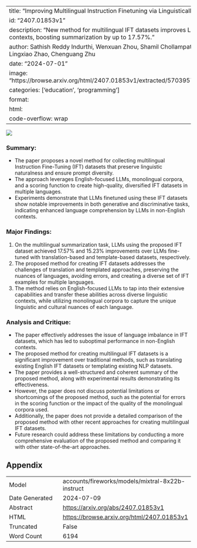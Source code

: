 
---
title: "Improving Multilingual Instruction Finetuning via Linguistically Natural and Diverse Datasets"
id: "2407.01853v1"
description: "New method for multilingual IFT datasets improves LLM performance in non-English contexts, boosting summarization by up to 17.57%."
author: Sathish Reddy Indurthi, Wenxuan Zhou, Shamil Chollampatt, Ravi Agrawal, Kaiqiang Song, Lingxiao Zhao, Chenguang Zhu
date: "2024-07-01"
image: "https://browse.arxiv.org/html/2407.01853v1/extracted/5703957/error_translation_example.png"
categories: ['education', 'programming']
format:
  html:
    code-overflow: wrap
---

![](https://browse.arxiv.org/html/2407.01853v1/extracted/5703957/error_translation_example.png)

### Summary:

- The paper proposes a novel method for collecting multilingual Instruction Fine-Tuning (IFT) datasets that preserve linguistic naturalness and ensure prompt diversity.
- The approach leverages English-focused LLMs, monolingual corpora, and a scoring function to create high-quality, diversified IFT datasets in multiple languages.
- Experiments demonstrate that LLMs finetuned using these IFT datasets show notable improvements in both generative and discriminative tasks, indicating enhanced language comprehension by LLMs in non-English contexts.

### Major Findings:

1. On the multilingual summarization task, LLMs using the proposed IFT dataset achieved 17.57% and 15.23% improvements over LLMs fine-tuned with translation-based and template-based datasets, respectively.
2. The proposed method for creating IFT datasets addresses the challenges of translation and templated approaches, preserving the nuances of languages, avoiding errors, and creating a diverse set of IFT examples for multiple languages.
3. The method relies on English-focused LLMs to tap into their extensive capabilities and transfer these abilities across diverse linguistic contexts, while utilizing monolingual corpora to capture the unique linguistic and cultural nuances of each language.

### Analysis and Critique:

- The paper effectively addresses the issue of language imbalance in IFT datasets, which has led to suboptimal performance in non-English contexts.
- The proposed method for creating multilingual IFT datasets is a significant improvement over traditional methods, such as translating existing English IFT datasets or templating existing NLP datasets.
- The paper provides a well-structured and coherent summary of the proposed method, along with experimental results demonstrating its effectiveness.
- However, the paper does not discuss potential limitations or shortcomings of the proposed method, such as the potential for errors in the scoring function or the impact of the quality of the monolingual corpora used.
- Additionally, the paper does not provide a detailed comparison of the proposed method with other recent approaches for creating multilingual IFT datasets.
- Future research could address these limitations by conducting a more comprehensive evaluation of the proposed method and comparing it with other state-of-the-art approaches.

## Appendix

|          |          |
|----------|----------|
| Model     | accounts/fireworks/models/mixtral-8x22b-instruct       |
| Date Generated     | 2024-07-09       |
| Abstract | [https://arxiv.org/abs/2407.01853v1](https://arxiv.org/abs/2407.01853v1)        |
| HTML     | [https://browse.arxiv.org/html/2407.01853v1](https://browse.arxiv.org/html/2407.01853v1)       |
| Truncated       | False       |
| Word Count       | 6194       |